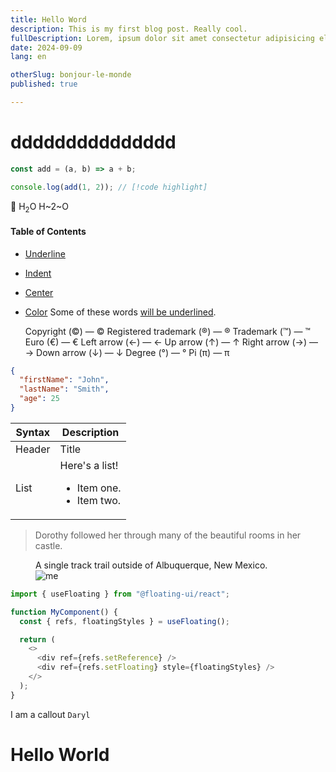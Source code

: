 ```yaml
---
title: Hello Word
description: This is my first blog post. Really cool.
fullDescription: Lorem, ipsum dolor sit amet consectetur adipisicing elit. Facere rem, optio doloribus ratione eum harum accusamus alias officia rerum architecto laboriosam! Aperiam recusandae numquam quo facilis accusantium ut reiciendis incidunt.
date: 2024-09-09
lang: en

otherSlug: bonjour-le-monde
published: true

---
```

# ddddddddddddddd

```js myfile.js
const add = (a, b) => a + b;

console.log(add(1, 2)); // [!code highlight]
```
🔨
H<sub>2</sub>O
H~2~O
#### Table of Contents

- [Underline](#underline)
- [Indent](#indent)
- [Center](#center)
- [Color](#color)
Some of these words <ins>will be underlined</ins>.

    Copyright (©) — &copy;
    Registered trademark (®) — &reg;
    Trademark (™) — &trade;
    Euro (€) — &euro;
    Left arrow (←) — &larr;
    Up arrow (↑) — &uarr;
    Right arrow (→) — &rarr;
    Down arrow (↓) — &darr;
    Degree (°) — &#176;
    Pi (π) — &#960;

```json
{
  "firstName": "John",
  "lastName": "Smith",
  "age": 25
}
```
| Syntax      | Description |
| ----------- | ----------- |
| Header      | Title |
| List        | Here's a list! <ul><li>Item one.</li><li>Item two.</li></ul> |

> Dorothy followed her through many of the beautiful rooms in her castle.

<figure>
  <figcaption>A single track trail outside of Albuquerque, New Mexico.</figcaption>
    <img src="https://lzdzy7eapvafpa4c.public.blob.vercel-storage.com/profil/IMG-20240727-WA0028-vqfRaossWkDzlp3UrIXfhmUYRlLUBw.jpg"
         alt="me"   />
  
</figure>

```js {4} showLineNumbers
import { useFloating } from "@floating-ui/react";

function MyComponent() {
  const { refs, floatingStyles } = useFloating();

  return (
    <>
      <div ref={refs.setReference} />
      <div ref={refs.setFloating} style={floatingStyles} />
    </>
  );
}
```


<Callout type="danger">I am a callout</Callout>
<Code>Daryl</Code>


# Hello World

